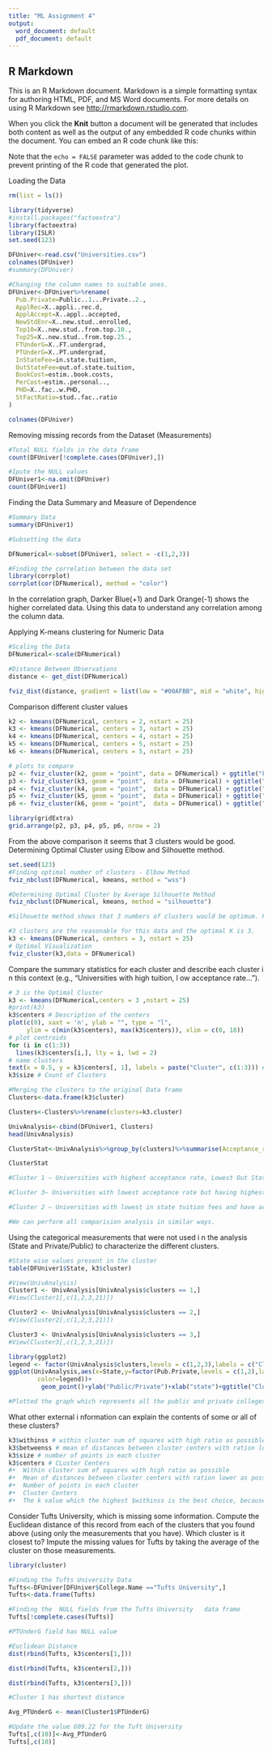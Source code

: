---
title: "ML Assignment 4"
output:
  word_document: default
  pdf_document: default
---
## R Markdown

This is an R Markdown document. Markdown is a simple formatting syntax for authoring HTML, PDF, and MS Word documents. For more details on using R Markdown see <http://rmarkdown.rstudio.com>.

When you click the **Knit** button a document will be generated that includes both content as well as the output of any embedded R code chunks within the document. You can embed an R code chunk like this:

Note that the `echo = FALSE` parameter was added to the code chunk to prevent printing of the R code that generated the plot.

Loading the Data
```{r}
rm(list = ls())

library(tidyverse)
#install.packages("factoextra")
library(factoextra)
library(ISLR)
set.seed(123)

DFUniver<-read.csv("Universities.csv")
colnames(DFUniver)
#summary(DFUniver)

#Changing the column names to suitable ones.
DFUniver<-DFUniver%>%rename(
  Pub.Private=Public..1...Private..2.,
  ApplRec=X..appli..rec.d,
  ApplAccept=X..appl..accepted,
  NewStdEnr=X..new.stud..enrolled,
  Top10=X..new.stud..from.top.10.,
  Top25=X..new.stud..from.top.25.,
  FTUnderG=X..FT.undergrad,
  PTUnderG=X..PT.undergrad,
  InStateFee=in.state.tuition,
  OutStateFee=out.of.state.tuition,
  BookCost=estim..book.costs,
  PerCost=estim..personal..,
  PHD=X..fac..w.PHD,
  StFactRatio=stud..fac..ratio
)

colnames(DFUniver)


```
Removing missing records from the Dataset (Measurements)
```{r}
#Total NULL fields in the data frame 
count(DFUniver[!complete.cases(DFUniver),])

#Ipute the NULL values
DFUniver1<-na.omit(DFUniver) 
count(DFUniver1)

```

Finding the Data Summary and Measure of Dependence
```{r}
#Summary Data
summary(DFUniver1)

#Subsetting the data 

DFNumerical<-subset(DFUniver1, select = -c(1,2,3)) 

#Finding the correlation between the data set
library(corrplot)
corrplot(cor(DFNumerical), method = "color")

```
In the correlation graph, Darker Blue(+1) and Dark Orange(-1) shows the higher correlated data. Using this data to understand any correlation among the column data.

Applying K-means clustering for Numeric Data
```{r}
#Scaling the Data
DFNumerical<-scale(DFNumerical)

#Distance Between Observations
distance <- get_dist(DFNumerical)

fviz_dist(distance, gradient = list(low = "#00AFBB", mid = "white", high = "#FC4E07"))

```

Comparison different cluster values

```{r}

k2 <- kmeans(DFNumerical, centers = 2, nstart = 25)
k3 <- kmeans(DFNumerical, centers = 3, nstart = 25)
k4 <- kmeans(DFNumerical, centers = 4, nstart = 25)
k5 <- kmeans(DFNumerical, centers = 5, nstart = 25)
k6 <- kmeans(DFNumerical, centers = 5, nstart = 25)

# plots to compare
p2 <- fviz_cluster(k2, geom = "point", data = DFNumerical) + ggtitle("k = 2")
p3 <- fviz_cluster(k3, geom = "point",  data = DFNumerical) + ggtitle("k = 3")
p4 <- fviz_cluster(k4, geom = "point",  data = DFNumerical) + ggtitle("k = 4")
p5 <- fviz_cluster(k5, geom = "point",  data = DFNumerical) + ggtitle("k = 5")
p6 <- fviz_cluster(k6, geom = "point",  data = DFNumerical) + ggtitle("k = 6")

library(gridExtra)
grid.arrange(p2, p3, p4, p5, p6, nrow = 2)
```
From the above comparison it seems that 3 clusters would be good. Determining Optimal Cluster using Elbow and Silhouette method. 

```{r}
set.seed(123)
#Finding optimal number of clusters - Elbow Method
fviz_nbclust(DFNumerical, kmeans, method = "wss")

#Determining Optimal Cluster by Average Silhouette Method
fviz_nbclust(DFNumerical, kmeans, method = "silhouette")

#Silhouette method shows that 3 numbers of clusters would be optimum. From previous cluster plotting we have seen that optimal cluster size would be 3. 

#3 clusters are the reasonable for this data and the optimal K is 3.
k3 <- kmeans(DFNumerical, centers = 3, nstart = 25)
# Optimal Visualization
fviz_cluster(k3,data = DFNumerical) 
```
Compare the summary statistics for each cluster and describe each cluster i n this context
(e.g., “Universities with high tuition, l ow acceptance rate...”).

```{r}
# 3 is the Optimal Cluster
k3 <- kmeans(DFNumerical,centers = 3 ,nstart = 25)
#print(k3)
k3$centers # Description of the centers
plot(c(0), xaxt = 'n', ylab = "", type = "l",
     ylim = c(min(k3$centers), max(k3$centers)), xlim = c(0, 18))
# plot centroids
for (i in c(1:3))
  lines(k3$centers[i,], lty = i, lwd = 2) 
# name clusters
text(x = 0.5, y = k3$centers[, 1], labels = paste("Cluster", c(1:3))) # Cluster Names
k3$size # Count of Clusters

#Merging the clusters to the original Data frame
Clusters<-data.frame(k3$cluster)

Clusters<-Clusters%>%rename(clusters=k3.cluster)

UnivAnalysis<-cbind(DFUniver1, Clusters)
head(UnivAnalysis)

ClusterStat<-UnivAnalysis%>%group_by(clusters)%>%summarise(Acceptance_rate=sum(ApplAccept)/sum(ApplRec), AvgOutStateTution=mean(OutStateFee),AvgInStateTution=mean(InStateFee), AvgGradRate=mean(Graduation.rate))

ClusterStat

#Cluster 1 – Universities with highest acceptance rate, Lowest Out State fee but average In state fees but the graduation rate is also low. 

#Cluster 3– Universities with lowest acceptance rate but having highest Out of state fees. But the graduation rate is significantly higher. 

#Cluster 2 – Universities with lowest in state tuition fees and have around 60% graduation rate.

#We can perform all comparision analysis in similar ways. 

```

Using the categorical measurements that were not used i n the analysis (State and
Private/Public) to characterize the different clusters.

```{r}
#State wise values present in the cluster
table(DFUniver1$State, k3$cluster)

#View(UnivAnalysis)
Cluster1 <- UnivAnalysis[UnivAnalysis$clusters == 1,]
#View(Cluster1[,c(1,2,3,21)])

Cluster2 <- UnivAnalysis[UnivAnalysis$clusters == 2,]
#View(Cluster2[,c(1,2,3,21)])

Cluster3 <- UnivAnalysis[UnivAnalysis$clusters == 3,]
#View(Cluster3[,c(1,2,3,21)])

library(ggplot2)
legend <- factor(UnivAnalysis$clusters,levels = c(1,2,3),labels = c("Cluster 1","Cluster 2","Cluster 3"))
ggplot(UnivAnalysis,aes(x=State,y=factor(Pub.Private,levels = c(1,2),labels = c("Public","Private")),
        color=legend))+
         geom_point()+ylab("Public/Private")+xlab("state")+ggtitle("Cluster Plot")

#Plotted the graph which represents all the public and private colleges along with its cluster. Each state has colleges a maximum of 2 out of the 3 clusters. Yes, there is a relationship between clusters and categorical information. 


```
What other external i nformation can explain the contents of some or all of these clusters?
```{r}

k3$withinss # within cluster sum of squares with high ratio as possible
k3$betweenss # mean of distances between cluster centers with ration lower as possible
k3$size # number of points in each cluster
k3$centers # CLuster Centers
#•	Within cluster sum of squares with high ratio as possible
#•	Mean of distances between cluster centers with ration lower as possible
#•	Number of points in each cluster
#•	Cluster Centers
#•	The k value which the highest $withinss is the best choice, because we expect the within sum of squares ratio to be as lower as possible.
```

Consider Tufts University, which is missing some information. Compute the Euclidean
distance of this record from each of the clusters that you found above (using only the
measurements that you have). Which cluster is it closest to? Impute the missing values for
Tufts by taking the average of the cluster on those measurements.
```{r}
library(cluster)

#Finding the Tufts University Data
Tufts<-DFUniver[DFUniver$College.Name =="Tufts University",]
Tufts<-data.frame(Tufts)

#Finding the  NULL fields from the Tufts University   data frame 
Tufts[!complete.cases(Tufts)]

#PTUnderG field has NULL value

#Euclidean Distance
dist(rbind(Tufts, k3$centers[1,]))

dist(rbind(Tufts, k3$centers[2,]))

dist(rbind(Tufts, k3$centers[3,]))

#Cluster 1 has shortest distance 

Avg_PTUnderG <- mean(Cluster1$PTUnderG)

#Update the value 609.22 for the Tuft University 
Tufts[,c(10)]<-Avg_PTUnderG
Tufts[,c(10)]

```




